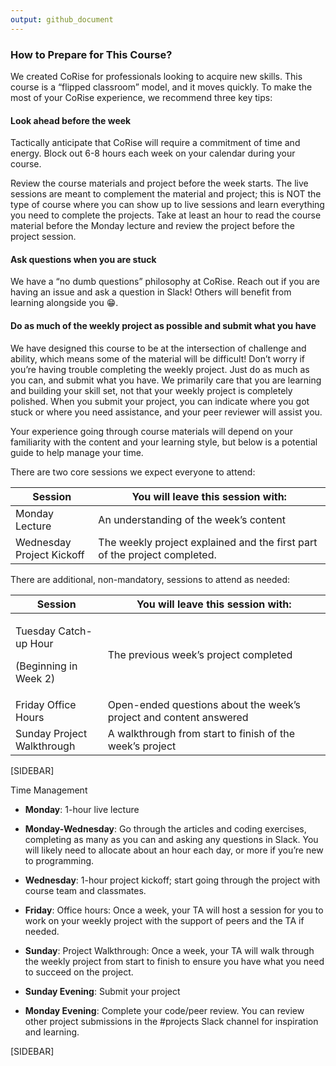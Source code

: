 ```yaml
---
output: github_document
---
```


### How to Prepare for This Course?

We created CoRise for professionals looking to acquire new skills. This course is a "flipped classroom" model, and it moves quickly. To make the most of your CoRise experience, we recommend three key tips:

#### **Look ahead before the week**

Tactically anticipate that CoRise will require a commitment of time and energy. Block out 6-8 hours each week on your calendar during your course.

Review the course materials and project before the week starts. The live sessions are meant to complement the material and project; this is NOT the type of course where you can show up to live sessions and learn everything you need to complete the projects. Take at least an hour to read the course material before the Monday lecture and review the project before the project session.

#### **Ask questions when you are stuck**

We have a "no dumb questions" philosophy at CoRise. Reach out if you are having an issue and ask a question in Slack! Others will benefit from learning alongside you 😁.

#### **Do as much of the weekly project as possible and submit what you have**

We have designed this course to be at the intersection of challenge and ability, which means some of the material will be difficult! Don't worry if you're having trouble completing the weekly project. Just do as much as you can, and submit what you have. We primarily care that you are learning and building your skill set, not that your weekly project is completely polished. When you submit your project, you can indicate where you got stuck or where you need assistance, and your peer reviewer will assist you.

Your experience going through course materials will depend on your familiarity with the content and your learning style, but below is a potential guide to help manage your time.

There are two core sessions we expect everyone to attend:

+---------------------------+---------------------------------------------------------------------------+
| Session                   | You will leave this session with:                                         |
+===========================+===========================================================================+
| Monday Lecture            | An understanding of the week's content                                    |
+---------------------------+---------------------------------------------------------------------------+
| Wednesday Project Kickoff | The weekly project explained and the first part of the project completed. |
+---------------------------+---------------------------------------------------------------------------+

There are additional, non-mandatory, sessions to attend as needed:

+----------------------------+--------------------------------------------------------------------+
| **Session**                | You will leave this session with:                                  |
+============================+====================================================================+
| Tuesday Catch-up Hour      | The previous week's project completed                              |
|                            |                                                                    |
| (Beginning in Week 2)      |                                                                    |
+----------------------------+--------------------------------------------------------------------+
| Friday Office Hours        | Open-ended questions about the week's project and content answered |
+----------------------------+--------------------------------------------------------------------+
| Sunday Project Walkthrough | A walkthrough from start to finish of the week's project           |
+----------------------------+--------------------------------------------------------------------+

[SIDEBAR]

Time Management

-   **Monday**: 1-hour live lecture

-   **Monday-Wednesday**: Go through the articles and coding exercises, completing as many as you can and asking any questions in Slack. You will likely need to allocate about an hour each day, or more if you're new to programming.

-   **Wednesday**: 1-hour project kickoff; start going through the project with course team and classmates.

-   **Friday**: Office hours: Once a week, your TA will host a session for you to work on your weekly project with the support of peers and the TA if needed.

-   **Sunday**: Project Walkthrough: Once a week, your TA will walk through the weekly project from start to finish to ensure you have what you need to succeed on the project.

-   **Sunday Evening**: Submit your project

-   **Monday Evening**: Complete your code/peer review. You can review other project submissions in the #projects Slack channel for inspiration and learning.

[SIDEBAR]
